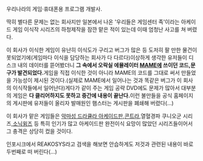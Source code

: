 우리나라의 게임·휴대폰용 프로그램 개발사.


딱히 별다른 문제는 없는 회사지만 일본에서 나온 '우리들은 게임센터 족'이라는 아케이드 게임 이식작 시리즈의 하청제작을 잠깐 맡은 적이 있는데 이때 엄청난 사고를 쳐 버렸다.


이 회사가 이식한 게임이 유난히 이식도가 구리고 버그가 많은 등 도저히 팔 만한 물건이 못되었기에(게임마다 이식을 담당하는 회사가 다 다르다)이상하게 생각한 유저들이 디스크 내의 데이터를 뜯어봤더니 '''그 속에서 오락실 에뮬레이터 [[MAME]]에 쓰이던 코드,문구가 발견되었다.'''게임을 직접 이식한 것이 아니라 MAME의 코드를 그대로 써서 만들었을 가능성이 제시된 것이다.(실제로 MAME에서 일어나는 것과 똑같은 버그가 이 회사의 이식작들에서 일어난다)게다가 같이 주는 게임 공략 DVD에도 문제가 많아서 대부분의 게임은 '''다 클리어하지도 못하고 중간에 내용이 끝난다.'''이런 불만들을 공식 홈페이지의 게시판에 유저들이 올리자 발매원인 햄스터는 게시판을 폐쇄해 버렸다(...)


이 회사가 맡은 게임들은 [[악마성 드라큘라 아케이드판]],[[콘트라]],열혈경파 쿠니오군 시리즈,[[소닉윙즈]] 등 특히 인기가 많고 아케이드판 완전이식 요망이 많았던 시리즈들이어서 그 충격은 상당히 컸을 것이다.


인포시크에서 REAKOSYS라고 검색을 해보면 안습하게도 저것과 관련된 내용이 바로 두번째로 떠 버린다(...)
